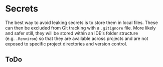 # Secrets

The best way to avoid leaking secrets is to store them in local files. These can then be excluded from Git tracking with a `.gitignore` file. More likely and safer still, they will be stored within an IDE‘s folder structure (e.g. `.Renviron`) so that they are available across projects and are not exposed to specific project directories and version control.

## ToDo
